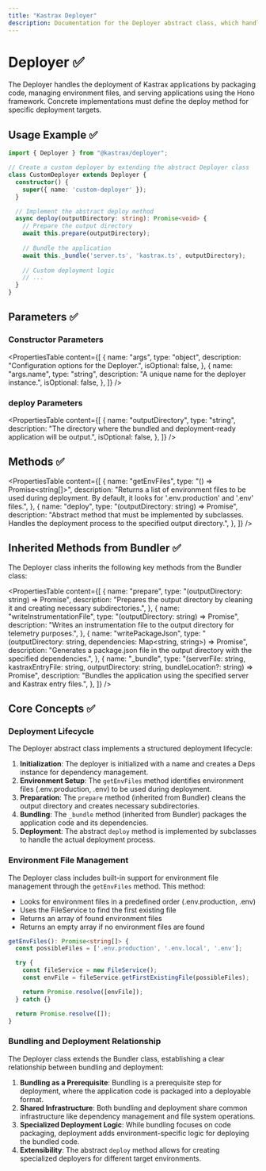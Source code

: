 ```yaml
---
title: "Kastrax Deployer"
description: Documentation for the Deployer abstract class, which handles packaging and deployment of Kastrax applications.
---
```


# Deployer ✅

The Deployer handles the deployment of Kastrax applications by packaging code, managing environment files, and serving applications using the Hono framework. Concrete implementations must define the deploy method for specific deployment targets.

## Usage Example ✅

```typescript
import { Deployer } from "@kastrax/deployer";

// Create a custom deployer by extending the abstract Deployer class
class CustomDeployer extends Deployer {
  constructor() {
    super({ name: 'custom-deployer' });
  }

  // Implement the abstract deploy method
  async deploy(outputDirectory: string): Promise<void> {
    // Prepare the output directory
    await this.prepare(outputDirectory);
    
    // Bundle the application
    await this._bundle('server.ts', 'kastrax.ts', outputDirectory);
    
    // Custom deployment logic
    // ...
  }
}
```

## Parameters ✅

### Constructor Parameters

<PropertiesTable
  content={[
    {
      name: "args",
      type: "object",
      description: "Configuration options for the Deployer.",
      isOptional: false,
    },
    {
      name: "args.name",
      type: "string",
      description: "A unique name for the deployer instance.",
      isOptional: false,
    },
  ]}
/>

### deploy Parameters

<PropertiesTable
  content={[
    {
      name: "outputDirectory",
      type: "string",
      description: "The directory where the bundled and deployment-ready application will be output.",
      isOptional: false,
    },
  ]}
/>

## Methods ✅

<PropertiesTable
  content={[
    {
      name: "getEnvFiles",
      type: "() => Promise<string[]>",
      description: "Returns a list of environment files to be used during deployment. By default, it looks for '.env.production' and '.env' files.",
    },
    {
      name: "deploy",
      type: "(outputDirectory: string) => Promise<void>",
      description: "Abstract method that must be implemented by subclasses. Handles the deployment process to the specified output directory.",
    },
  ]}
/>

## Inherited Methods from Bundler ✅

The Deployer class inherits the following key methods from the Bundler class:

<PropertiesTable
  content={[
    {
      name: "prepare",
      type: "(outputDirectory: string) => Promise<void>",
      description: "Prepares the output directory by cleaning it and creating necessary subdirectories.",
    },
    {
      name: "writeInstrumentationFile",
      type: "(outputDirectory: string) => Promise<void>",
      description: "Writes an instrumentation file to the output directory for telemetry purposes.",
    },
    {
      name: "writePackageJson",
      type: "(outputDirectory: string, dependencies: Map<string, string>) => Promise<void>",
      description: "Generates a package.json file in the output directory with the specified dependencies.",
    },
    {
      name: "_bundle",
      type: "(serverFile: string, kastraxEntryFile: string, outputDirectory: string, bundleLocation?: string) => Promise<void>",
      description: "Bundles the application using the specified server and Kastrax entry files.",
    },
  ]}
/>

## Core Concepts ✅

### Deployment Lifecycle

The Deployer abstract class implements a structured deployment lifecycle:

1. **Initialization**: The deployer is initialized with a name and creates a Deps instance for dependency management.
2. **Environment Setup**: The `getEnvFiles` method identifies environment files (.env.production, .env) to be used during deployment.
3. **Preparation**: The `prepare` method (inherited from Bundler) cleans the output directory and creates necessary subdirectories.
4. **Bundling**: The `_bundle` method (inherited from Bundler) packages the application code and its dependencies.
5. **Deployment**: The abstract `deploy` method is implemented by subclasses to handle the actual deployment process.

### Environment File Management

The Deployer class includes built-in support for environment file management through the `getEnvFiles` method. This method:

- Looks for environment files in a predefined order (.env.production, .env)
- Uses the FileService to find the first existing file
- Returns an array of found environment files
- Returns an empty array if no environment files are found

```typescript
getEnvFiles(): Promise<string[]> {
  const possibleFiles = ['.env.production', '.env.local', '.env'];

  try {
    const fileService = new FileService();
    const envFile = fileService.getFirstExistingFile(possibleFiles);

    return Promise.resolve([envFile]);
  } catch {}

  return Promise.resolve([]);
}
```

### Bundling and Deployment Relationship

The Deployer class extends the Bundler class, establishing a clear relationship between bundling and deployment:

1. **Bundling as a Prerequisite**: Bundling is a prerequisite step for deployment, where the application code is packaged into a deployable format.
2. **Shared Infrastructure**: Both bundling and deployment share common infrastructure like dependency management and file system operations.
3. **Specialized Deployment Logic**: While bundling focuses on code packaging, deployment adds environment-specific logic for deploying the bundled code.
4. **Extensibility**: The abstract `deploy` method allows for creating specialized deployers for different target environments.

